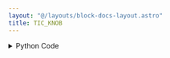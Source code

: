 ```yaml
---
layout: "@/layouts/block-docs-layout.astro"
title: TIC_KNOB
---
```



<PythonDocsDisplay docstring={docstring} />

<details>
<summary>Python Code</summary>
```python
from flojoy import flojoy, OrderedPair
from typing import Optional

# Import the TicUSB library to send command to Tic drivers with USB connection
from ticlib import TicUSB
from time import sleep


@flojoy(deps={"ticlib": "0.2.2"})
def TIC_KNOB(
    default: Optional[OrderedPair] = None,
    knob_value: int = 0,
    current_limit: int = 30,
    sleep_time: int = 2,
    speed: int = 200000,
) -> OrderedPair:
    """The STEPPER_DRIVER_TIC_KNOB controls a stepper motor's movement with a TIC driver.

    The user controls the motor's rotation with the knob position, specified in the node's parameters.

    Parameters
    ----------
    knob_value : int
        Defines the position of the motor (rotational movement).
    current_limit : int
        Defines the current limitation that the stepper motor will receive.
    sleep_time : int
        Defines the sleep time after moving to each position.
    speed : int
        Defines the speed of the motor movement (between 0 and 200000).
    """

    # Converting the knob value into a position
    knob_position: int = 2 * knob_value

    # Declaration of the stepper driver (You can add serial number to specify the driver)
    tic: TicUSB = TicUSB()
    # Set the current limit for the driver TIC
    tic.set_current_limit(current_limit)
    tic.energize()  # Turn on the driver
    tic.exit_safe_start()  # The driver is now ready to receive commands
    # Set maximum speed for the motor during first movement.
    tic.set_max_speed(speed)

    tic.halt_and_set_position(0)  # Set initial position to origin
    sleep(sleep_time)

    # Set target position for the first movement
    tic.set_target_position(knob_position)
    sleep(sleep_time)

    tic.deenergize()
    tic.enter_safe_start()

    return OrderedPair(x=knob_position, y=speed)

```
[Find this Flojoy Block on GitHub](https://github.com/flojoy-ai/blocks/blob/main/blocks/IO/MOTION/MOTOR_DRIVERS/STEPPER/POLULU/TIC_KNOB/TIC_KNOB.py)
</details>

## Example

<AppDisplay app={app} blockName="TIC_KNOB" client:visible />
